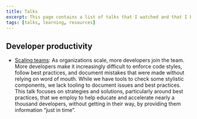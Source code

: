 ```yaml
---
title: Talks
excerpt: This page contains a list of talks that I watched and that I believe deliver great value. They are not specific to just development.
tags: [talks, learning, resources]
---
```


## Developer productivity

- [Scaling teams](https://www.youtube.com/watch?v=zyr0C40_DUY): As organizations scale, more developers join the team. More developers make it increasingly difficult to enforce code styles, follow best practices, and document mistakes that were made without relying on word of mouth. While we have tools to check some stylistic components, we lack tooling to document issues and best practices. This talk focuses on strategies and solutions, particularly around best practices, that we employ to help educate and accelerate nearly a thousand developers, without getting in their way, by providing them information “just in time”.
